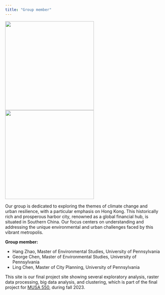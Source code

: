 ```yaml
---
title: "Group member"
---
```


<!-- Use a grid -->
::: {.grid}

<!-- Left column has a width of 4/12 and shows a picture of us -->
::: {.g-col-4}
![](images/Hang_pic.jpg){width=3in}
![](images/George_pic.jpg){width=3in}
:::

<!-- Text gets a column with width 8/12 -->
::: {.g-col-8}

Our group is dedicated to exploring the themes of climate change and urban resilience, with a particular emphasis on Hong Kong. This historically rich and prosperous harbor city, renowned as a global financial hub, is situated in Southern China. Our focus centers on understanding and addressing the unique environmental and urban challenges faced by this vibrant metropolis. 

**Group member:**

- Hang Zhao, Master of Environmental Studies, University of Pennsylvania
- George Chen, Master of Environmental Studies, University of Pennsylvania
- Ling Chen, Master of City Planning, University of Pennsylvania


This site is our final project site showing several exploratory analysis, raster data processing, big data analysis, and clustering, which is part of the final project for [MUSA 550](https://musa-550-fall-2023.github.io/), during fall 2023. 


::: 

:::



